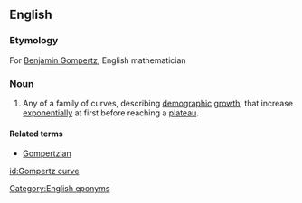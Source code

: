 ==English==
{{wikipedia|Gompertz function}}

===Etymology===
For [[w:Benjamin Gompertz|Benjamin Gompertz]], English mathematician

===Noun===
{{en-noun|head=[[Gompertz]] [[curve]]}}

# {{context|mathematics|lang=en}} Any of a family of curves, describing [[demographic]] [[growth]], that increase [[exponentially]] at first before reaching a [[plateau]].

====Related terms====
*[[Gompertzian]]

[[Category:English eponyms]]

[[id:Gompertz curve]]